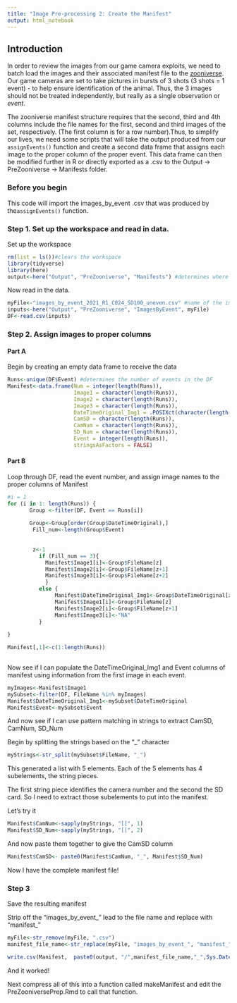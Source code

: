 ```yaml
---
title: "Image Pre-processing 2: Create the Manifest"
output: html_notebook
---
```

## Introduction
In order to review the images from our game camera exploits, we need to batch load the images and their associated manifest file to the [zooniverse](http://www.zooniverse.org).  Our game cameras are set to take pictures in bursts of 3 shots (3 shots = 1 event) - to help ensure identification of the animal.  Thus, the 3 images should not be treated independently, but really as a single observation or *event*.  

The zooniverse manifest structure requires that the second, third and 4th columns include the file names for the first, second and third images of the set, respectively. (The first column is for a row number).Thus, to simplify our lives, we need some scripts that will take the output produced from our `assignEvents()` function and create a second data frame that assigns each image to the proper column of the proper event. This data frame can then be modified further in R or directly exported as a .csv to the Output -> PreZooniverse -> Manifests folder.

### Before you begin
This code will import the images_by_event .csv that was produced by the`assignEvents()` function.

### Step 1. Set up the workspace and read in data.
Set up the workspace
```r
rm(list = ls())#clears the workspace
library(tidyverse) 
library(here)
output<-here("Output", "PreZooniverse", "Manifests") #determines where to write output data file.
```
Now read in the data.  
```r
myFile<-"images_by_event_2021_R1_C024_SD100_uneven.csv" #name of the images_by_event file you wish to use
inputs<-here("Output", "PreZooniverse", "ImagesByEvent", myFile)
DF<-read.csv(inputs)
```
### Step 2. Assign images to proper columns
#### Part A 
Begin by creating an empty data frame to receive the data
```r
Runs<-unique(DF$Event) #determines the number of events in the DF
Manifest<-data.frame(Num = integer(length(Runs)),
                     Image1 = character(length(Runs)),
                     Image2 = character(length(Runs)),
                     Image3 = character(length(Runs)), 
                     DateTimeOriginal_Img1 = .POSIXct(character(length(Runs))),
                     CamSD = character(length(Runs)),
                     CamNum = character(length(Runs)),
                     SD_Num = character(length(Runs)),
                     Event = integer(length(Runs)),
                     stringsAsFactors = FALSE)
```

#### Part B 
Loop through DF, read the event number, and assign image names to the proper columns of Manifest

```r

#i = 1
for (i in 1: length(Runs)) {
       Group <-filter(DF, Event == Runs[i])
      
       Group<-Group[order(Group$DateTimeOriginal),]
        Fill_num<-length(Group$Event)
       
        
        z<-1
          if (Fill_num == 3){
            Manifest$Image1[i]<-Group$FileName[z]
            Manifest$Image2[i]<-Group$FileName[z+1]
            Manifest$Image3[i]<-Group$FileName[z+2]
            }
          else {
               Manifest$DateTimeOriginal_Img1<-Group$DateTimeOriginal[z]
               Manifest$Image1[i]<-Group$FileName[z]
               Manifest$Image2[i]<-Group$FileName[z+1]
               Manifest$Image3[i]<-"NA"
          }
       
}

Manifest[,1]<-c(1:length(Runs))
  

```
Now see if I can populate the DateTimeOriginal_Img1 and Event columns of manifest using information from the first image in each event.

```r
myImages<-Manifest$Image1
mySubset<-filter(DF, FileName %in% myImages)
Manifest$DateTimeOriginal_Img1<-mySubset$DateTimeOriginal
Manifest$Event<-mySubset$Event

```
And now see if I can use pattern matching in strings to extract CamSD, CamNum, SD_Num

Begin by splitting the strings based on the "_" character
```r
myStrings<-str_split(mySubset$FileName, "_")
```
This generated a list with 5 elements. Each of the 5 elements has 4 subelements, the string pieces.

The first string piece identifies the camera number and the second the SD card. So I need to extract those subelements to put into the manifest.

Let's try it

```r
Manifest$CamNum<-sapply(myStrings, "[[", 1)
Manifest$SD_Num<-sapply(myStrings, "[[", 2)
```
And now paste them together to give the CamSD column
```r
Manifest$CamSD<- paste0(Manifest$CamNum, "_", Manifest$SD_Num)
```
Now I have the complete manifest file!

### Step 3
Save the resulting manifest

Strip off the "images_by_event_" lead to the file name and replace with "manifest_"
```r
myFile<-str_remove(myFile, ".csv")
manifest_file_name<-str_replace(myFile, "images_by_event_", "manifest_") #finds "exif_" in file name, replaces it with "images_by_event.
```

```r
write.csv(Manifest,  paste0(output, "/",manifest_file_name,"_",Sys.Date(), ".csv"))
```
And it worked!

Next compress all of this into a function called makeManifest and edit the PreZooniversePrep.Rmd to call that function.